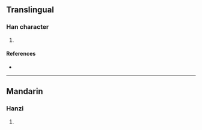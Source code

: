{{character info/new}}
==Translingual==

===Han character===
{{Han char|rn=86|rad=火|as=06|sn=10|four=90801|canj=FTC,XFTC|ids=⿱火共}}

# {{defn|Han|sort=火06}}

====References====
* {{Han ref|kx=0671.060|dkj=19013|hdz=32199.010|uh=70E1|ud=28897|bh=D27C|bd=53884}}

----

==Mandarin==

===Hanzi===
{{cmn-hanzi|pin=[[guāng]] ([[guang1]])|wg=kuang<sup>1</sup>}}

# {{defn|lang=cmn|sort=火06}}